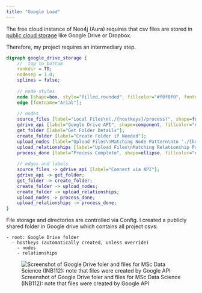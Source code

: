```yaml
---
title: "Google Load"
---
```


The free cloud instance of Neo4j (Aura) requires that csv files are stored in [public cloud storage](https://neo4j.com/docs/aura/aurads/importing-data/load-csv/) like Google Drive or Dropbox.

Therefore, my project requires an intermediary step.

```dot
digraph google_drive_storage {
    //  top to bottom
    rankdir = TD;
    nodesep = 1.0;
    splines = false;
    
    // node styles
    node [shape=box, style="filled,rounded", fillcolor="#f0f0f0", fontname="Arial"];
    edge [fontname="Arial"];
    
    // nodes
    source_files [label="Local Files\n(./{hostkeys}/process)", shape=folder, fillcolor="#ffdead"];
    gdrive_api [label="Google Drive API", shape=component, fillcolor="#ffffcc"];
    get_folder [label="Get Folder Details"];
    create_folder [label="Create Folder if Needed"];
    upload_nodes [label="Upload Files\nMatching Node Pattern\nto './{hostkeys}/node'", shape=folder, fillcolor="#ffdead"];
    upload_relationships [label="Upload Files\nMatching Relationship Pattern\nto './{hostkeys}/relationships'", shape=folder, fillcolor="#ffdead"];
    process_done [label="Process Complete", shape=ellipse, fillcolor="#e0ffe0"];
    
    // edges and labels
    source_files -> gdrive_api [label="Connect via API"];
    gdrive_api -> get_folder;
    get_folder -> create_folder;
    create_folder -> upload_nodes;
    create_folder -> upload_relationships;
    upload_nodes -> process_done;
    upload_relationships -> process_done;
}

```

File storage and directories are controlled via Config. I created a publicly shared folder in Google drive which contains all project csvs:

```
- root: Google Drive folder
  - hostkeys (automatically created, unless override) 
    - nodes
    - relationships
```

![Screenshot of Google Drive foler and files for MSc Data Science (INB112): note that files were created by Google API](./images/google-drive-node.png)